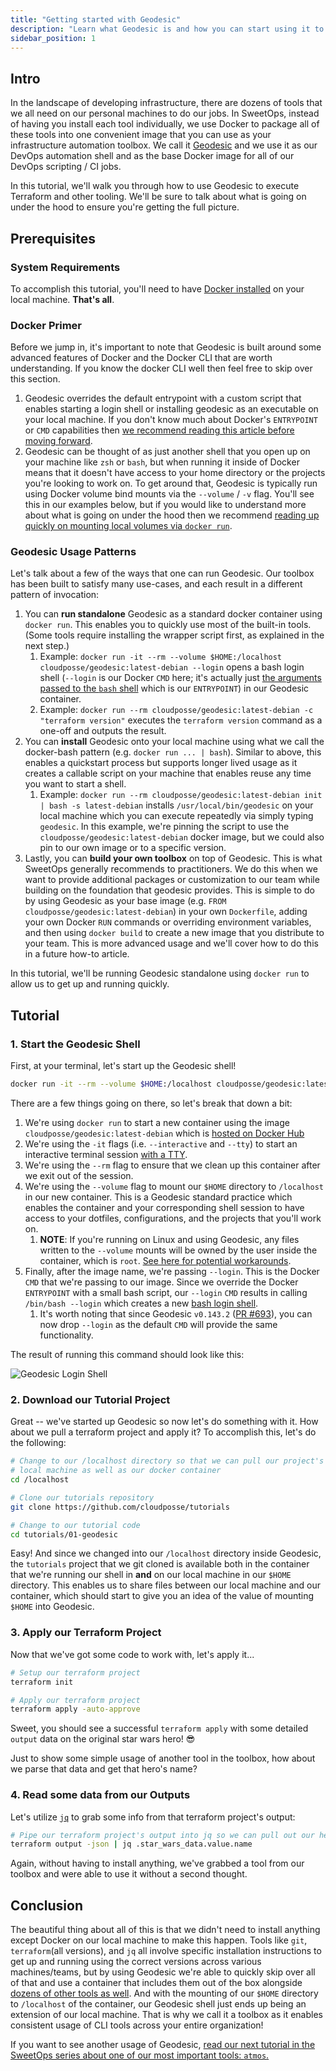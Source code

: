 ```yaml
---
title: "Getting started with Geodesic"
description: "Learn what Geodesic is and how you can start using it to simplify your local infrastructure development."
sidebar_position: 1
---
```


## Intro

In the landscape of developing infrastructure, there are dozens of tools that we all need on our personal machines to do our jobs. In SweetOps, instead of having you install each tool individually, we use Docker to package all of these tools into one convenient image that you can use as your infrastructure automation toolbox. We call it [Geodesic](/learn/toolchain/#geodesic) and we use it as our DevOps automation shell and as the base Docker image for all of our DevOps scripting / CI jobs.

In this tutorial, we'll walk you through how to use Geodesic to execute Terraform and other tooling. We'll be sure to talk about what is going on under the hood to ensure you're getting the full picture.

## Prerequisites

### System Requirements

To accomplish this tutorial, you'll need to have [Docker installed](https://docs.docker.com/get-docker/) on your local machine. **That's all**.

### Docker Primer

Before we jump in, it's important to note that Geodesic is built around some advanced features of Docker and the Docker CLI that are worth understanding. If you know the docker CLI well then feel free to skip over this section.

1. Geodesic overrides the default entrypoint with a custom script that enables starting a login shell or installing geodesic as an executable on your local machine. If you don't know much about Docker's `ENTRYPOINT` or `CMD` capabilities then [we recommend reading this article before moving forward](https://phoenixnap.com/kb/docker-cmd-vs-entrypoint).
1. Geodesic can be thought of as just another shell that you open up on your machine like `zsh` or `bash`, but when running it inside of Docker means that it doesn't have access to your home directory or the projects you're looking to work on. To get around that, Geodesic is typically run using Docker volume bind mounts via the `--volume` / `-v` flag. You'll see this in our examples below, but if you would like to understand more about what is going on under the hood then we recommend [reading up quickly on mounting local volumes via `docker run`](https://docs.docker.com/engine/reference/commandline/run/#mount-volume--v---read-only).

### Geodesic Usage Patterns

Let's talk about a few of the ways that one can run Geodesic. Our toolbox has been built to satisfy many use-cases, and each result in a different pattern of invocation:

1. You can **run standalone** Geodesic as a standard docker container using `docker run`. This enables you to quickly use most of the built-in tools. (Some tools require installing the wrapper script first, as explained in the next step.)
   1. Example: `docker run -it --rm --volume $HOME:/localhost cloudposse/geodesic:latest-debian --login` opens a bash login shell (`--login` is our Docker `CMD` here; it's actually just [the arguments passed to the `bash` shell](https://www.gnu.org/software/bash/manual/html_node/Bash-Startup-Files.html) which is our `ENTRYPOINT`) in our Geodesic container.
   1. Example: `docker run --rm cloudposse/geodesic:latest-debian -c "terraform version"` executes the `terraform version` command as a one-off and outputs the result.
1. You can **install** Geodesic onto your local machine using what we call the docker-bash pattern (e.g. `docker run ... | bash`). Similar to above, this enables a quickstart process but supports longer lived usage as it creates a callable script on your machine that enables reuse any time you want to start a shell.
   1. Example: `docker run --rm cloudposse/geodesic:latest-debian init | bash -s latest-debian` installs `/usr/local/bin/geodesic` on your local machine which you can execute repeatedly via simply typing `geodesic`. In this example, we're pinning the script to use the `cloudposse/geodesic:latest-debian` docker image, but we could also pin to our own image or to a specific version.
1. Lastly, you can **build your own toolbox** on top of Geodesic. This is what SweetOps generally recommends to practitioners. We do this when we want to provide additional packages or customization to our team while building on the foundation that geodesic provides. This is simple to do by using Geodesic as your base image (e.g. `FROM cloudposse/geodesic:latest-debian`) in your own `Dockerfile`, adding your own Docker `RUN` commands or overriding environment variables, and then using `docker build` to create a new image that you distribute to your team. This is more advanced usage and we'll cover how to do this in a future how-to article.

In this tutorial, we'll be running Geodesic standalone using `docker run` to allow us to get up and running quickly.

## Tutorial

### 1. Start the Geodesic Shell

First, at your terminal, let's start up the Geodesic shell!

```bash
docker run -it --rm --volume $HOME:/localhost cloudposse/geodesic:latest-debian --login
```

There are a few things going on there, so let's break that down a bit:

1. We're using `docker run` to start a new container using the image `cloudposse/geodesic:latest-debian` which is [hosted on Docker Hub](https://hub.docker.com/r/cloudposse/geodesic)
1. We're using the `-it` flags (i.e. `--interactive` and `--tty`) to start an interactive terminal session [with a TTY](https://stackoverflow.com/questions/22272401/what-does-it-mean-to-attach-a-tty-std-in-out-to-dockers-or-lxc).
1. We're using the `--rm` flag to ensure that we clean up this container after we exit out of the session.
1. We're using the `--volume` flag to mount our `$HOME` directory to `/localhost` in our new container. This is a Geodesic standard practice which enables the container and your corresponding shell session to have access to your dotfiles, configurations, and the projects that you'll work on.
   1. **NOTE**: If you're running on Linux and using Geodesic, any files written to the `--volume` mounts will be owned by the user inside the container, which is `root`. [See here for potential workarounds](https://github.com/moby/moby/issues/3124#issuecomment-104936573).
1. Finally, after the image name, we're passing `--login`. This is the Docker `CMD` that we're passing to our image. Since we override the Docker `ENTRYPOINT` with a small bash script, our `--login` `CMD` results in calling `/bin/bash --login` which creates a new [bash login shell](https://www.gnu.org/software/bash/manual/html_node/Bash-Startup-Files.html).
   1. It's worth noting that since Geodesic `v0.143.2` ([PR #693](https://github.com/cloudposse/geodesic/pull/693)), you can now drop `--login` as the default `CMD` will provide the same functionality.

The result of running this command should look like this:

![Geodesic Login Shell](/assets/geodesic-login-shell.png)

### 2. Download our Tutorial Project

Great -- we've started up Geodesic so now let's do something with it. How about we pull a terraform project and apply it? To accomplish this, let's do the following:

```bash
# Change to our /localhost directory so that we can pull our project's code to our
# local machine as well as our docker container
cd /localhost

# Clone our tutorials repository
git clone https://github.com/cloudposse/tutorials

# Change to our tutorial code
cd tutorials/01-geodesic
```

Easy! And since we changed into our `/localhost` directory inside Geodesic, the `tutorials` project that we git cloned is available both in the container that we're running our shell in **and** on our local machine in our `$HOME` directory. This enables us to share files between our local machine and our container, which should start to give you an idea of the value of mounting `$HOME` into Geodesic.

### 3. Apply our Terraform Project

Now that we've got some code to work with, let's apply it...

```bash
# Setup our terraform project
terraform init

# Apply our terraform project
terraform apply -auto-approve
```

Sweet, you should see a successful `terraform apply` with some detailed `output` data on the original star wars hero! 😎

Just to show some simple usage of another tool in the toolbox, how about we parse that data and get that hero's name?

### 4. Read some data from our Outputs

Let's utilize [`jq`](https://github.com/stedolan/jq) to grab some info from that terraform project's output:

```bash
# Pipe our terraform project's output into jq so we can pull out our hero's name
terraform output -json | jq .star_wars_data.value.name
```

Again, without having to install anything, we've grabbed a tool from our toolbox and were able to use it without a second thought.

## Conclusion

The beautiful thing about all of this is that we didn't need to install anything except Docker on our local machine to make this happen. Tools like `git`, `terraform`(all versions), and `jq` all involve specific installation instructions to get up and running using the correct versions across various machines/teams, but by using Geodesic we're able to quickly skip over all of that and use a container that includes them out of the box alongside [dozens of other tools as well](https://github.com/cloudposse/packages/tree/master/vendor). And with the mounting of our `$HOME` directory to `/localhost` of the container, our Geodesic shell just ends up being an extension of our local machine. That is why we call it a toolbox as it enables consistent usage of CLI tools across your entire organization!

If you want to see another usage of Geodesic, [read our next tutorial in the SweetOps series about one of our most important tools: `atmos`.](https://atmos.tools/quick-start/introduction)
